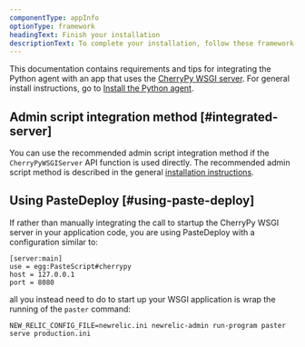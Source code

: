 ```yaml
---
componentType: appInfo
optionType: framework
headingText: Finish your installation
descriptionText: To complete your installation, follow these framework-specific steps. If you need a different framework, select it at the top of this page.
---
```


This documentation contains requirements and tips for integrating the Python agent with an app that uses the [CherryPy WSGI server](http://docs.cherrypy.org/). For general install instructions, go to [Install the Python agent](/docs/agents/python-agent/installation-configuration/python-agent-installation).

## Admin script integration method [#integrated-server]

You can use the recommended admin script integration method if the `CherryPyWSGIServer` API function is used directly. The recommended admin script method is described in the general [installation instructions](/docs/agents/python-agent/installation-configuration/python-agent-installation#integration).

## Using PasteDeploy [#using-paste-deploy]

If rather than manually integrating the call to startup the CherryPy WSGI server in your application code, you are using PasteDeploy with a configuration similar to:

```
[server:main]
use = egg:PasteScript#cherrypy
host = 127.0.0.1
port = 8080
```

all you instead need to do to start up your WSGI application is wrap the running of the `paster` command:

```
NEW_RELIC_CONFIG_FILE=newrelic.ini newrelic-admin run-program paster serve production.ini
```
